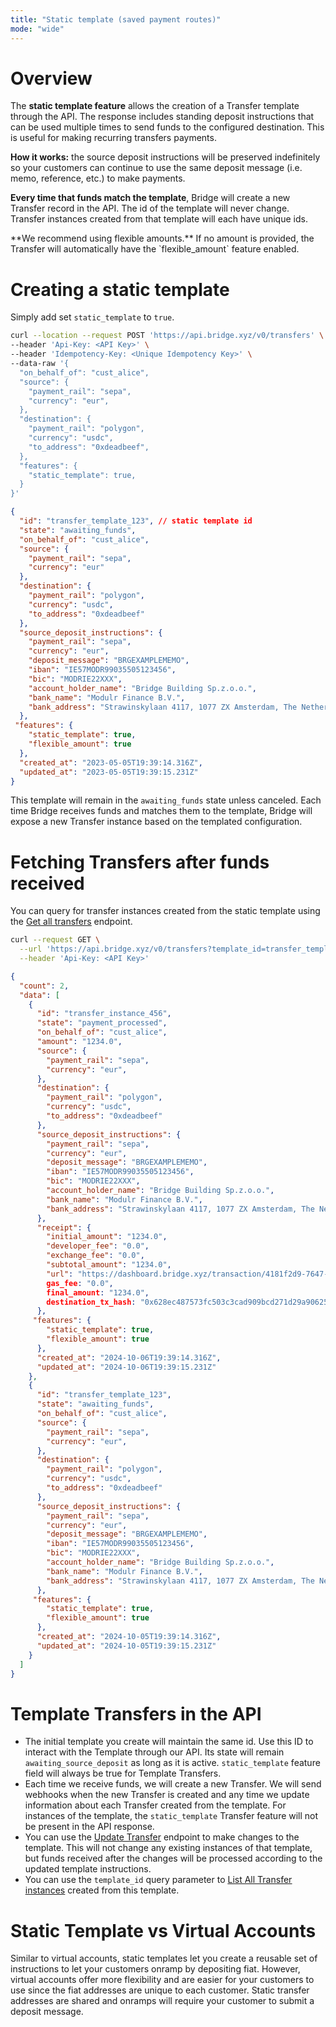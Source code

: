 ```yaml
---
title: "Static template (saved payment routes)"
mode: "wide"
---
```


# **Overview**

The **static template feature** allows the creation of a Transfer template through the API. The response includes standing deposit instructions that can be used multiple times to send funds to the configured destination. This is useful for making recurring transfers payments.

**How it works:** the source deposit instructions will be preserved indefinitely so your customers can continue to use the same deposit message (i.e. memo, reference, etc.) to make payments.

**Every time that funds match the template**, Bridge will create a new Transfer record in the API. The id of the template will never change. Transfer instances created from that template will each have unique ids.

<Tip>
  **We recommend using flexible amounts.** If no amount is provided, the Transfer will automatically have the `flexible_amount` feature enabled.
</Tip>

# Creating a static template

Simply add set `static_template` to `true`.

```bash Request expandable
curl --location --request POST 'https://api.bridge.xyz/v0/transfers' \
--header 'Api-Key: <API Key>' \
--header 'Idempotency-Key: <Unique Idempotency Key>' \
--data-raw '{
  "on_behalf_of": "cust_alice",
  "source": {
    "payment_rail": "sepa",
    "currency": "eur",
  },
  "destination": {
    "payment_rail": "polygon",
    "currency": "usdc",
    "to_address": "0xdeadbeef",
  },
  "features": {
    "static_template": true,
  }
}'
```

```json Response expandable
{
  "id": "transfer_template_123", // static template id
  "state": "awaiting_funds",
  "on_behalf_of": "cust_alice",
  "source": {
    "payment_rail": "sepa",
    "currency": "eur"
  },
  "destination": {
    "payment_rail": "polygon",
    "currency": "usdc",
    "to_address": "0xdeadbeef"
  },
  "source_deposit_instructions": {
    "payment_rail": "sepa",
    "currency": "eur",
    "deposit_message": "BRGEXAMPLEMEMO",
    "iban": "IE57MODR99035505123456",
    "bic": "MODRIE22XXX",
    "account_holder_name": "Bridge Building Sp.z.o.o.",
    "bank_name": "Modulr Finance B.V.",
    "bank_address": "Strawinskylaan 4117, 1077 ZX Amsterdam, The Netherlands"
  },
 "features": {
    "static_template": true,
    "flexible_amount": true
  },
  "created_at": "2023-05-05T19:39:14.316Z",
  "updated_at": "2023-05-05T19:39:15.231Z"
}
```

This template will remain in the `awaiting_funds` state unless canceled. Each time Bridge receives funds and matches them to the template, Bridge will expose a new Transfer instance based on the templated configuration.

# **Fetching Transfers after funds received**

You can query for transfer instances created from the static template using the [<u>Get all transfers</u>](https://apidocs.bridge.xyz/reference/get_transfers) endpoint.

```bash filename
curl --request GET \
  --url 'https://api.bridge.xyz/v0/transfers?template_id=transfer_template_123' \
  --header 'Api-Key: <API Key>'
```

```json Response expandable
{
  "count": 2,
  "data": [
    {
      "id": "transfer_instance_456",
      "state": "payment_processed",
      "on_behalf_of": "cust_alice",
      "amount": "1234.0",
      "source": {
        "payment_rail": "sepa",
        "currency": "eur",
      },
      "destination": {
        "payment_rail": "polygon",
        "currency": "usdc",
        "to_address": "0xdeadbeef"
      },
      "source_deposit_instructions": {
        "payment_rail": "sepa",
        "currency": "eur",
        "deposit_message": "BRGEXAMPLEMEMO",
        "iban": "IE57MODR99035505123456",
        "bic": "MODRIE22XXX",
        "account_holder_name": "Bridge Building Sp.z.o.o.",
        "bank_name": "Modulr Finance B.V.",
        "bank_address": "Strawinskylaan 4117, 1077 ZX Amsterdam, The Netherlands"
      },
      "receipt": {
        "initial_amount": "1234.0",
        "developer_fee": "0.0",
        "exchange_fee": "0.0",
        "subtotal_amount": "1234.0",
        "url": "https://dashboard.bridge.xyz/transaction/4181f2d9-7647-4249-b340-068d6ebdf8a2/receipt/c571e913-1f94-457e-a158-4249526b847b",
        gas_fee: "0.0",
        final_amount: "1234.0",
        destination_tx_hash: "0x628ec487573fc503c3cad909bcd271d29a906257dc19a27db8cc82f213cf95e2",
      },
     "features": {
        "static_template": true,
        "flexible_amount": true
      },
      "created_at": "2024-10-06T19:39:14.316Z",
      "updated_at": "2024-10-06T19:39:15.231Z"
    },
    {
      "id": "transfer_template_123",
      "state": "awaiting_funds",
      "on_behalf_of": "cust_alice",
      "source": {
        "payment_rail": "sepa",
        "currency": "eur",
      },
      "destination": {
        "payment_rail": "polygon",
        "currency": "usdc",
        "to_address": "0xdeadbeef"
      },
      "source_deposit_instructions": {
        "payment_rail": "sepa",
        "currency": "eur",
        "deposit_message": "BRGEXAMPLEMEMO",
        "iban": "IE57MODR99035505123456",
        "bic": "MODRIE22XXX",
        "account_holder_name": "Bridge Building Sp.z.o.o.",
        "bank_name": "Modulr Finance B.V.",
        "bank_address": "Strawinskylaan 4117, 1077 ZX Amsterdam, The Netherlands"
      },
     "features": {
        "static_template": true,
        "flexible_amount": true
      },
      "created_at": "2024-10-05T19:39:14.316Z",
      "updated_at": "2024-10-05T19:39:15.231Z"
    }
  ]
}
```

# **Template Transfers in the API**

- The initial template you create will maintain the same id. Use this ID to interact with the Template through our API. Its state will remain `awaiting_source_deposit` as long as it is active. `static_template` feature field will always be true for Template Transfers.
- Each time we receive funds, we will create a new Transfer. We will send webhooks when the new Transfer is created and any time we update information about each Transfer created from the template. For instances of the template, the `static_template` Transfer feature will not be present in the API response.
- You can use the [<u>Update Transfer</u>](https://apidocs.bridge.xyz/reference/put_transfers-transferid) endpoint to make changes to the template. This will not change any existing instances of that template, but funds received after the changes will be processed according to the updated template instructions.
- You can use the `template_id` query parameter to [<u>List All Transfer instances</u>](https://apidocs.bridge.xyz/reference/get_transfers) created from this template.

# **Static Template vs Virtual Accounts**

Similar to virtual accounts, static templates let you create a reusable set of instructions to let your customers onramp by depositing fiat. However, virtual accounts offer more flexibility and are easier for your customers to use since the fiat addresses are unique to each customer. Static transfer addresses are shared and onramps will require your customer to submit a deposit message.